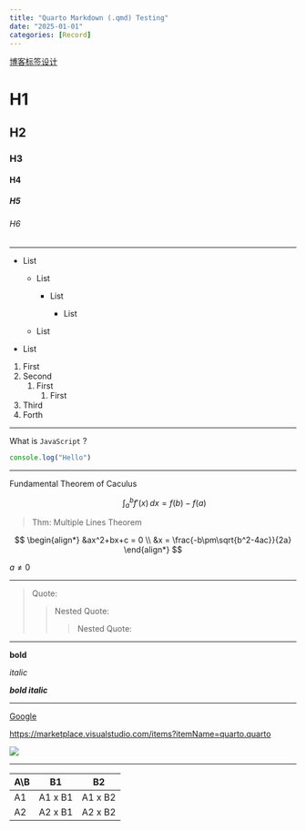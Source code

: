 ```yaml
---
title: "Quarto Markdown (.qmd) Testing"
date: "2025-01-01"
categories: [Record]
---
```


[博客标签设计](../%E5%8D%9A%E5%AE%A2%E6%A0%87%E7%AD%BE%E8%AE%BE%E8%AE%A1.qmd)

# H1

## H2

### H3

#### H4

##### H5

###### H6

------------------------------------------------------------------------

-   List

    -   List

        -   List

            -   List

    -   List

-   List

1.  First
2.  Second
    1.  First
        1.  First
3.  Third
4.  Forth

------------------------------------------------------------------------

What is `JavaScript` ?

``` js
console.log("Hello")
```

------------------------------------------------------------------------

Fundamental Theorem of Caculus

:   $$
    \int_a^b f'(x) \, dx = f(b) - f(a)
    $$

> Thm: Multiple Lines Theorem

$$
\begin{align*}
&ax^2+bx+c = 0 \\ 
&x = \frac{-b\pm\sqrt{b^2-4ac}}{2a}
\end{align*}
$$

::: callout-note
$a \neq 0$
:::

------------------------------------------------------------------------

> Quote:
>
> > Nested Quote:
> >
> > > Nested Quote:

------------------------------------------------------------------------

**bold**

*italic*

***bold italic***

------------------------------------------------------------------------

[Google](google.com)

<https://marketplace.visualstudio.com/items?itemName=quarto.quarto>

![](images/paste-1.png)

------------------------------------------------------------------------

| A\\B | B1      | B2      |
|------|---------|---------|
| A1   | A1 x B1 | A1 x B2 |
| A2   | A2 x B1 | A2 x B2 |
